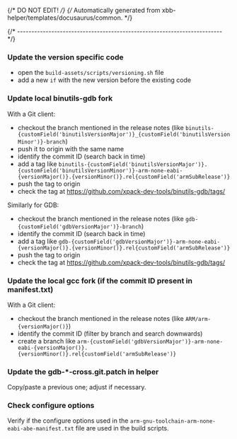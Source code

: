 {/* DO NOT EDIT! */}
{/* Automatically generated from xbb-helper/templates/docusaurus/common. */}



{/* ------------------------------------------------------------------------ */}

### Update the version specific code

- open the `build-assets/scripts/versioning.sh` file
- add a new `if` with the new version before the existing code

### Update local binutils-gdb fork

With a Git client:

- checkout the branch mentioned in the release notes
  (like <code>binutils-{customField('binutilsVersionMajor')}_{customField('binutilsVersionMinor')}-branch</code>)
- push it to origin with the same name
- identify the commit ID (search back in time)
- add a tag like <code>binutils-{customField('binutilsVersionMajor')}.{customField('binutilsVersionMinor')}-arm-none-eabi-{versionMajor()}.{versionMinor()}.rel{customField('armSubRelease')}</code>
- push the tag to origin
- check the tag at https://github.com/xpack-dev-tools/binutils-gdb/tags/

Similarly for GDB:

- checkout the branch mentioned in the release notes
  (like <code>gdb-{customField('gdbVersionMajor')}-branch</code>)
- identify the commit ID (search back in time)
- add a tag like <code>gdb-{customField('gdbVersionMajor')}-arm-none-eabi-{versionMajor()}.{versionMinor()}.rel{customField('armSubRelease')}</code>
- push the tag to origin
- check the tag at https://github.com/xpack-dev-tools/binutils-gdb/tags/

### Update the local gcc fork (if the commit ID present in manifest.txt)

With a Git client:

- checkout the branch mentioned in the release notes
  (like <code>ARM/arm-{versionMajor()}</code>)
- identify the commit ID (filter by branch and search downwards)
- create a branch like <code>arm-{customField('gdbVersionMajor')}-arm-none-eabi-{versionMajor()}.{versionMinor()}.rel{customField('armSubRelease')}</code>

### Update the gdb-*-cross.git.patch in helper

Copy/paste a previous one; adjust if necessary.

### Check configure options

Verify if the configure options used in
the <code>arm-gnu-toolchain-arm-none-eabi-abe-manifest.txt</code> file
are used in the build scripts.
